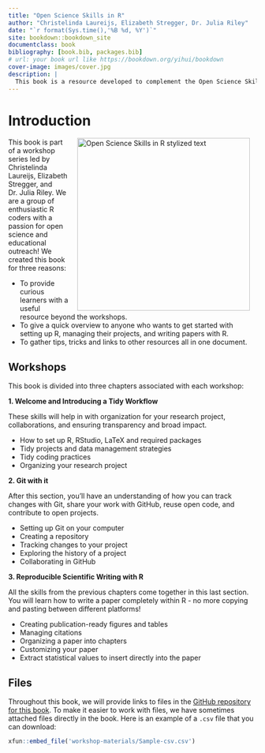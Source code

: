 ```yaml
--- 
title: "Open Science Skills in R"
author: "Christelinda Laureijs, Elizabeth Stregger, Dr. Julia Riley"
date: "`r format(Sys.time(),'%B %d, %Y')`"
site: bookdown::bookdown_site
documentclass: book
bibliography: [book.bib, packages.bib]
# url: your book url like https://bookdown.org/yihui/bookdown
cover-image: images/cover.jpg
description: |
  This book is a resource developed to complement the Open Science Skills in R workshop series.
---
```


# Introduction {-}

<a><img src="images/Book-cover.jpg" width="350" alt="Open Science Skills in R stylized text" style="margin: 0 1em 0 1em; float: right;" /></a>

This book is part of a workshop series led by Christelinda Laureijs, Elizabeth Stregger, and Dr. Julia Riley. We are a group of enthusiastic R coders with a passion for open science and educational outreach! We created this book for three reasons:

* To provide curious learners with a useful resource beyond the workshops.
* To give a quick overview to anyone who wants to get started with setting up R, managing their projects, and writing papers with R.
* To gather tips, tricks and links to other resources all in one document.

## Workshops

This book is divided into three chapters associated with each workshop:

**1. Welcome and Introducing a Tidy Workflow**

These skills will help in with organization for your research project,
collaborations, and ensuring transparency and broad impact.

* How to set up R, RStudio, LaTeX and required packages
* Tidy projects and data management strategies
* Tidy coding practices
* Organizing your research project

**2. Git with it**

After this section, you'll have an understanding of how you can track changes
with Git, share your work with GitHub, reuse open code, and contribute to open
projects.

* Setting up Git on your computer
* Creating a repository
* Tracking changes to your project
* Exploring the history of a project
* Collaborating in GitHub

**3. Reproducible Scientific Writing with R**

All the skills from the previous chapters come together in this last section.
You will learn how to write a paper completely within R - no more copying and
pasting between different platforms!

* Creating publication-ready figures and tables
* Managing citations
* Organizing a paper into chapters
* Customizing your paper
* Extract statistical values to insert directly into the paper

## Files

Throughout this book, we will provide links to files in the [GitHub repository for this book](https://github.com/christelinda-laureijs/Open-Science-Skills-in-R-Book). To make it easier to work with files, we have sometimes attached files directly in the book. Here is an example of a `.csv` file that you can download:

```r
xfun::embed_file('workshop-materials/Sample-csv.csv')
```



